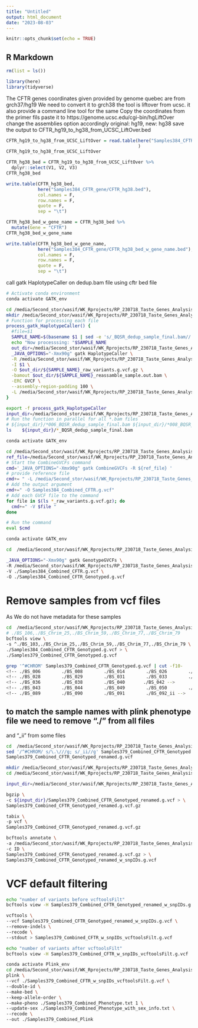 ```yaml
---
title: "Untitled"
output: html_document
date: "2023-08-03"
---
```


```r
knitr::opts_chunk$set(echo = TRUE)
```

## R Markdown
```r
rm(list = ls())
```

```r
library(here)
library(tidyverse)
```


The CFTR genes coordinates given provided by genome quebec are from grch37/hg19
We need to convert it to grch38
the tool is liftover from ucsc. it also provide a command line tool for the same
Copy the coordinates from the primer fils
paste it to
https://genome.ucsc.edu/cgi-bin/hgLiftOver
change the assemblies option accordingly original: hg19, new: hg38
save the output to CFTR_hg19_to_hg38_from_UCSC_LiftOver.bed
```r
CFTR_hg19_to_hg38_from_UCSC_LiftOver = read.table(here("Samples384_CFTR_gene/CFTR_hg19_to_hg38_from_UCSC_LiftOver.bed"),
                                                  )
CFTR_hg19_to_hg38_from_UCSC_LiftOver
```
```r
CFTR_hg38_bed = CFTR_hg19_to_hg38_from_UCSC_LiftOver %>% 
  dplyr::select(V1, V2, V3)
CFTR_hg38_bed

write.table(CFTR_hg38_bed,
            here("Samples384_CFTR_gene/CFTR_hg38.bed"),
            col.names = F,
            row.names = F,
            quote = F,
            sep = "\t")

CFTR_hg38_bed_w_gene_name = CFTR_hg38_bed %>% 
  mutate(Gene = "CFTR")
CFTR_hg38_bed_w_gene_name

write.table(CFTR_hg38_bed_w_gene_name,
            here("Samples384_CFTR_gene/CFTR_hg38_bed_w_gene_name.bed"),
            col.names = F,
            row.names = F,
            quote = F,
            sep = "\t")
```
 call gatk HaplotypeCaller on dedup.bam file using cftr bed file

```bash
# Activate conda environment
conda activate GATK_env

cd /media/Second_stor/wasif/WK_Rprojects/RP_230718_Taste_Genes_Analysis_1/Samples384_CFTR_gene
mkdir /media/Second_stor/wasif/WK_Rprojects/RP_230718_Taste_Genes_Analysis_1/Samples384_CFTR_gene/GATK_bam_files
# Function for processing each file
process_gatk_HaplotypeCaller() {
  #file=$1
  SAMPLE_NAME=$(basename $1 | sed -e 's/_BQSR_dedup_sample_final.bam//')
  echo "Now processsing: "$SAMPLE_NAME
  out_dir=/media/Second_stor/wasif/WK_Rprojects/RP_230718_Taste_Genes_Analysis_1/Samples384_CFTR_gene/GATK_bam_files
  _JAVA_OPTIONS="-Xmx90g" gatk HaplotypeCaller \
  -R /media/Second_stor/wasif/WK_Rprojects/RP_230718_Taste_Genes_Analysis_1/References_Seqs/GCA_000001405.15_GRCh38/GCA_000001405.15_GRCh38_full_analysis_set.fna \
  -I $1 \
  -O $out_dir/${SAMPLE_NAME}_raw_variants.g.vcf.gz \
  -bamout $out_dir/${SAMPLE_NAME}_reassamble_sample.out.bam \
  -ERC GVCF \
  --assembly-region-padding 100 \
  -L /media/Second_stor/wasif/WK_Rprojects/RP_230718_Taste_Genes_Analysis_1/Samples384_CFTR_gene/CFTR_hg38.bed
}

export -f process_gatk_HaplotypeCaller
input_dir=/media/Second_stor/wasif/WK_Rprojects/RP_230718_Taste_Genes_Analysis_1/Samples384_Analysis/GATK_pipepile/GATK_BS384/FastqToGVCF
# Run the function in parallel for all *.bam files
# ${input_dir}/*006_BQSR_dedup_sample_final.bam ${input_dir}/*008_BQSR_dedup_sample_final.bam  | parallel -j 20 process_gatk_HaplotypeCaller
ls    ${input_dir}/*_BQSR_dedup_sample_final.bam                                               | parallel -j 20 process_gatk_HaplotypeCaller
```

```bash
conda activate GATK_env

cd /media/Second_stor/wasif/WK_Rprojects/RP_230718_Taste_Genes_Analysis_1/Samples384_CFTR_gene/GATK_bam_files/
ref_file=/media/Second_stor/wasif/WK_Rprojects/RP_230718_Taste_Genes_Analysis_1/References_Seqs/GCA_000001405.15_GRCh38/GCA_000001405.15_GRCh38_full_analysis_set.fna
# Start the CombineGVCFs command
cmd='_JAVA_OPTIONS="-Xmx90g" gatk CombineGVCFs -R ${ref_file} '
# provide reference file
cmd+= " -L /media/Second_stor/wasif/WK_Rprojects/RP_230718_Taste_Genes_Analysis_1/Samples384_CFTR_gene/CFTR_hg38.bed"
# Add the output argument
cmd+=" -O Samples384_Combined_CFTR.g.vcf"
# Add each GVCF file to the command
for file in $(ls *_raw_variants.g.vcf.gz); do
  cmd+=" -V $file "
done

# Run the command
eval $cmd
```


```bash
conda activate GATK_env

cd  /media/Second_stor/wasif/WK_Rprojects/RP_230718_Taste_Genes_Analysis_1/Samples384_CFTR_gene/GATK_bam_files/

_JAVA_OPTIONS="-Xmx90g" gatk GenotypeGVCFs \
-R /media/Second_stor/wasif/WK_Rprojects/RP_230718_Taste_Genes_Analysis_1/References_Seqs/GCA_000001405.15_GRCh38/GCA_000001405.15_GRCh38_full_analysis_set.fna \
-V ./Samples384_Combined_CFTR.g.vcf \
-O ./Samples384_Combined_CFTR_Genotyped.g.vcf
```

# Remove samples from vcf files
As We do not have metadata for these samples

```bash
cd  /media/Second_stor/wasif/WK_Rprojects/RP_230718_Taste_Genes_Analysis_1/Samples384_CFTR_gene/GATK_bam_files/
# ./BS_106,./BS_Chrim_25,./BS_Chrim_59,./BS_Chrim_77,./BS_Chrim_79
bcftools view \
-s ^./BS_103,./BS_Chrim_25,./BS_Chrim_59,./BS_Chrim_77,./BS_Chrim_79 \
./Samples384_Combined_CFTR_Genotyped.g.vcf > \
./Samples379_Combined_CFTR_Genotyped.g.vcf
```


```bash
grep '^#CHROM' Samples379_Combined_CFTR_Genotyped.g.vcf | cut -f10-
<!-- ./BS_006        ./BS_008        ./BS_014        ./BS_026        ./BS_027         -->
<!-- ./BS_028        ./BS_029        ./BS_031        ./BS_033        ./BS_034         -->
<!-- ./BS_036        ./BS_038        ./BS_040       ./BS_042 -->
<!-- ./BS_043        ./BS_044        ./BS_049        ./BS_050        ./BS_051         -->
<!-- ./BS_089        ./BS_090        ./BS_091        ./BS_092_ii -->
```

## to match the sample names with plink phenotype file we need to remove "./" from all files
and "_ii" from some files
```bash
cd  /media/Second_stor/wasif/WK_Rprojects/RP_230718_Taste_Genes_Analysis_1/Samples384_CFTR_gene/GATK_bam_files/
sed '/^#CHROM/ s/\.\///g; s/_ii//g' Samples379_Combined_CFTR_Genotyped.g.vcf > \
Samples379_Combined_CFTR_Genotyped_renamed.g.vcf

```


```bash
mkdir /media/Second_stor/wasif/WK_Rprojects/RP_230718_Taste_Genes_Analysis_1/Samples384_CFTR_gene/Plink_analysis
cd /media/Second_stor/wasif/WK_Rprojects/RP_230718_Taste_Genes_Analysis_1/Samples384_CFTR_gene/Plink_analysis

input_dir=/media/Second_stor/wasif/WK_Rprojects/RP_230718_Taste_Genes_Analysis_1/Samples384_CFTR_gene/GATK_bam_files

bgzip \
-c ${input_dir}/Samples379_Combined_CFTR_Genotyped_renamed.g.vcf > \
Samples379_Combined_CFTR_Genotyped_renamed.g.vcf.gz

tabix \
-p vcf \
Samples379_Combined_CFTR_Genotyped_renamed.g.vcf.gz

bcftools annotate \
-a /media/Second_stor/wasif/WK_Rprojects/RP_230718_Taste_Genes_Analysis_1/References_Seqs/Homo_sapiens_assembly38.dbsnp138.vcf.gz \
-c ID \
Samples379_Combined_CFTR_Genotyped_renamed.g.vcf.gz > \
Samples379_Combined_CFTR_Genotyped_renamed_w_snpIDs.g.vcf
```


# VCF default filtering
```bash
echo "number of variants before vcftoolsFilt"
bcftools view -H Samples379_Combined_CFTR_Genotyped_renamed_w_snpIDs.g.vcf | wc -l

vcftools \
--vcf Samples379_Combined_CFTR_Genotyped_renamed_w_snpIDs.g.vcf \
--remove-indels \
--recode \
--stdout > Samples379_Combined_CFTR_w_snpIDs_vcftoolsFilt.g.vcf

echo "number of variants after vcftoolsFilt"
bcftools view -H Samples379_Combined_CFTR_w_snpIDs_vcftoolsFilt.g.vcf | wc -l
```


```bash
conda activate Plink_env
cd /media/Second_stor/wasif/WK_Rprojects/RP_230718_Taste_Genes_Analysis_1/Samples384_CFTR_gene/Plink_analysis
plink \
--vcf ./Samples379_Combined_CFTR_w_snpIDs_vcftoolsFilt.g.vcf \
--double-id \
--make-bed \
--keep-allele-order \
--make-pheno ./Samples379_Combined_Phenotype.txt 1 \
--update-sex ./Samples379_Combined_Phenotype_with_sex_info.txt \
--recode \
--out ./Samples379_Combined_Plink
```


```bash
```


